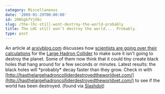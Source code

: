 ```yaml
---
category: Miscellaneous
date: '2009-01-29T00:00:00'
id: 20WSgkfVjX6c
slug: /the-lhc-still-wont-destroy-the-world-probably
title: The LHC still won't destroy the world.... Probably.
type: post
---
```


An article at [arxivblog.com](http://arxivblog.com/) discusses how
[scientists are going over their calculations](http://arxivblog.com/?p=1136)
for the
[Large Hadron Collider](http://en.wikipedia.org/wiki/Large_Hadron_Collider)
to make sure it isn't going to destroy the planet. Some of them now
think that it could tiny create black holes that hang around for a
few seconds or minutes. Latest results: the black holes will
\*probably\* decay faster than they grow. Check in with
[http://hasthelargehadroncolliderdestroyedtheworldyet.com/](http://hasthelargehadroncolliderdestroyedtheworldyet.com/)
to see if the world has been destroyed. (found via
[Slashdot](http://slashdot.org/))